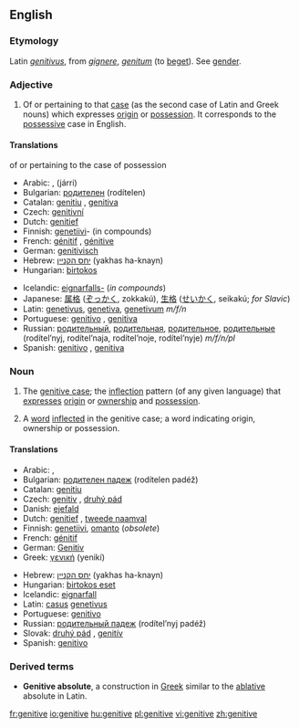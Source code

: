 ==English==
===Etymology===
Latin ''[[genitivus]]'', from ''[[gignere]]'', ''[[genitum]]'' (to [[beget]]). See [[gender]].

===Adjective===
{{en-adj|-}}

#{{Grammar}} Of or pertaining to that [[case]] (as the second case of Latin and Greek nouns) which expresses [[origin]] or [[possession]]. It corresponds to the [[possessive]] case in English.

====Translations====
;of or pertaining to the case of possession
{{top}}
*Arabic: {{ARchar|[[اضافي|إضَافيّ]]}} {{IPAchar|(iɖáːfi)}}, {{ARchar|[[جري|جَرِّي]]}} (járri)
*Bulgarian: [[родителен]] (rodítelen)
*Catalan: [[genitiu]] {{m}}, [[genitiva]] {{f}}
*Czech: [[genitivní]]
*Dutch: [[genitief]] {{m}}
*Finnish: [[genetiivi]]- (in compounds)
*French: [[génitif]] {{m}}, [[génitive]] {{f}}
*German: [[genitivisch]]
*Hebrew: [[יחס הקנײן]] (yakhas ha-knayn) {{m}}
*Hungarian: [[birtokos]]
{{mid}}
*Icelandic: [[eignarfall|eignarfalls-]] (''in compounds'')
*Japanese: [[属格]] ([[ぞっかく]], zokkakú), [[生格]] ([[せいかく]], seikakú; ''for Slavic'')
*Latin: [[genetivus]], [[genetiva]], [[genetivum]] ''m/f/n''
*Portuguese: [[genitivo]] {{m}}, [[genitiva]] {{f}}
*Russian: [[родительный]], [[родительная]], [[родительное]], [[родительные]] (rodítel’nyj, rodítel’naja, rodítel’noje, rodítel’nyje) ''m/f/n/pl''
*Spanish: [[genitivo]] {{m}}, [[genitiva]] {{f}}
{{bottom}}

===Noun===
{{en-noun|s|-}}

# {{grammar}} {{uncountable}} The [[genitive case]]; the [[inflection]] pattern (of any given language) that [[express]]es [[origin]] or [[ownership]] and [[possession]].
# {{grammar}} {{countable}} A [[word]] [[inflected]] in the genitive case; a word indicating origin, ownership or possession.

====Translations====
{{top}}
*Arabic: {{ARchar|[[حالة المضاف اليه|حَالةُ المُضَافِ إلَيْه]]}} {{IPAchar|(ħáːltu l-muɖáːfi iléyh)}}, {{ARchar|[[مجرور|مَجْرُور]]}} {{IPAchar|(madžrúːr)}}
*Bulgarian: [[родителен падеж]] (rodítelen padéž) {{m}}
*Catalan: [[genitiu]] {{m}}
*Czech: [[genitiv]] {{m}}, [[druhý pád]] {{m}}
*Danish: [[ejefald]]
*Dutch: [[genitief]] {{m}}, [[tweede naamval]] {{m}}
*Finnish: [[genetiivi]], [[omanto]] (''obsolete'')
*French: [[génitif]] {{m}}
*German: [[Genitiv]] {{m}}
*Greek: [[γενική]] (yenikí) {{f}}
{{mid}}
*Hebrew: [[יחס הקנײן]] (yakhas ha-knayn) {{m}}
*Hungarian: [[birtokos eset]]
*Icelandic: [[eignarfall]] {{n}}
*Latin: [[casus]] [[genetivus]] {{m}}
*Portuguese: [[genitivo]] {{m}}
*Russian: [[родительный падеж]] (rodítel’nyj padéž) {{m}}
*Slovak: [[druhý pád]] {{m}}, [[genitív]] {{m}}
*Spanish: [[genitivo]] {{m}}
{{bottom}}

===Derived terms===
*'''Genitive absolute''', a construction in [[Greek]] similar to the [[ablative]] absolute in Latin.

[[fr:genitive]]
[[io:genitive]]
[[hu:genitive]]
[[pl:genitive]]
[[vi:genitive]]
[[zh:genitive]]